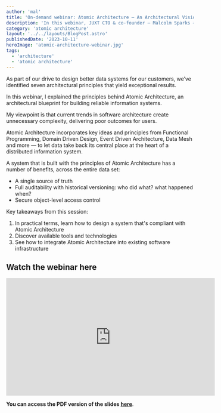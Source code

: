 ```yaml
---
author: 'mal'
title: 'On-demand webinar: Atomic Architecture — An Architectural Vision for Better Information Systems'
description: 'In this webinar, JUXT CTO & co-founder — Malcolm Sparks — explained the principles behind Atomic Architecture, an architectural blueprint for building reliable information systems.'
category: 'atomic architecture'
layout: '../../layouts/BlogPost.astro'
publishedDate: '2023-10-11'
heroImage: 'atomic-architecture-webinar.jpg'
tags:
  - 'architecture'
  - 'atomic architecture'
---
```



As part of our drive to design better data systems for our customers, we’ve identified seven architectural principles that yield exceptional results.

In this webinar, I explained the principles behind Atomic Architecture, an architectural blueprint for building reliable information systems.

My viewpoint is that current trends in software architecture create unnecessary complexity, delivering poor outcomes for users.

Atomic Architecture incorporates key ideas and principles from Functional Programming, Domain Driven Design, Event Driven Architecture, Data Mesh and more — to let data take back its central place at the heart of a distributed information system.

A system that is built with the principles of Atomic Architecture has a number of benefits, across the entire data set:

- A single source of truth
- Full auditability with historical versioning: who did what? what happened when?
- Secure object-level access control

Key takeaways from this session:

1. In practical terms, learn how to design a system that's compliant with Atomic Architecture
2. Discover available tools and technologies
3. See how to integrate Atomic Architecture into existing software infrastructure

## Watch the webinar here

<iframe width="560" height="315" src="https://www.youtube.com/embed/sf3QZ-HBNFk?si=xSo8SnuUBtMy7kwn" title="YouTube video player" frameborder="0" allow="accelerometer; autoplay; clipboard-write; encrypted-media; gyroscope; picture-in-picture; web-share" allowfullscreen></iframe>

**You can access the PDF version of the slides <a href='/slides/juxt-atomic-architecture-webinar-20231004.pdf' target='_blank'> here</a>**.
